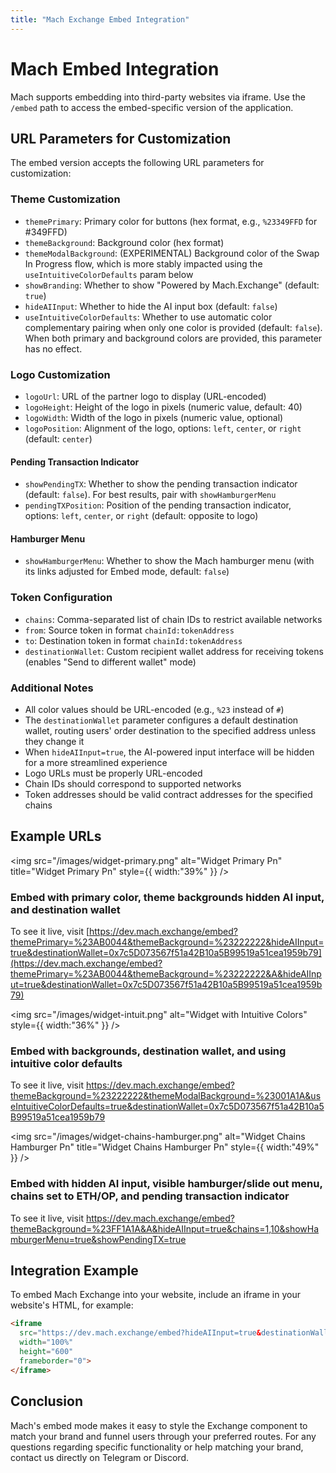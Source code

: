 ```yaml
---
title: "Mach Exchange Embed Integration"
---
```


# Mach Embed Integration

Mach supports embedding into third-party websites via iframe. Use the `/embed` path to access the embed-specific version of the application.

## URL Parameters for Customization

The embed version accepts the following URL parameters for customization:

### Theme Customization

- `themePrimary`: Primary color for buttons (hex format, e.g., `%23349FFD` for #349FFD)
- `themeBackground`: Background color (hex format)
- `themeModalBackground`: (EXPERIMENTAL) Background color of the Swap In Progress flow, which is more stably impacted using the `useIntuitiveColorDefaults` param below
- `showBranding`: Whether to show "Powered by Mach.Exchange" (default: `true`)
- `hideAIInput`: Whether to hide the AI input box (default: `false`)
- `useIntuitiveColorDefaults`: Whether to use automatic color complementary pairing when only one color is provided (default: `false`). When both primary and background colors are provided, this parameter has no effect.

### Logo Customization

- `logoUrl`: URL of the partner logo to display (URL-encoded)
- `logoHeight`: Height of the logo in pixels (numeric value, default: 40)
- `logoWidth`: Width of the logo in pixels (numeric value, optional)
- `logoPosition`: Alignment of the logo, options: `left`, `center`, or `right` (default: `center`)

#### Pending Transaction Indicator

- `showPendingTX`: Whether to show the pending transaction indicator (default: `false`). For best results, pair with `showHamburgerMenu`
- `pendingTXPosition`: Position of the pending transaction indicator, options: `left`, `center`, or `right` (default: opposite to logo)

#### Hamburger Menu

- `showHamburgerMenu`: Whether to show the Mach hamburger menu (with its links adjusted for Embed mode, default: `false`)

### Token Configuration

- `chains`: Comma-separated list of chain IDs to restrict available networks
- `from`: Source token in format `chainId:tokenAddress`
- `to`: Destination token in format `chainId:tokenAddress`
- `destinationWallet`: Custom recipient wallet address for receiving tokens (enables "Send to different wallet" mode)

### Additional Notes

- All color values should be URL-encoded (e.g., `%23` instead of `#`)
- The `destinationWallet` parameter configures a default destination wallet, routing users' order destination to the specified address unless they change it
- When `hideAIInput=true`, the AI-powered input interface will be hidden for a more streamlined experience
- Logo URLs must be properly URL-encoded
- Chain IDs should correspond to supported networks
- Token addresses should be valid contract addresses for the specified chains

## Example URLs

<img
  src="/images/widget-primary.png"
  alt="Widget Primary Pn"
  title="Widget Primary Pn"
  style={{ width:"39%" }}
/>

### Embed with primary color, theme backgrounds hidden AI input, and destination wallet

To see it live, visit [https://dev.mach.exchange/embed?themePrimary=%23AB0044&themeBackground=%23222222&hideAIInput=true&destinationWallet=0x7c5D073567f51a42B10a5B99519a51cea1959b79](https://dev.mach.exchange/embed?themePrimary=%23AB0044&themeBackground=%23222222&A&hideAIInput=true&destinationWallet=0x7c5D073567f51a42B10a5B99519a51cea1959b79)

<img
  src="/images/widget-intuit.png"
  alt="Widget with Intuitive Colors"
  style={{ width:"36%" }}
/>

### Embed with backgrounds, destination wallet, and using intuitive color defaults

To see it live, visit https://dev.mach.exchange/embed?themeBackground=%23222222&themeModalBackground=%23001A1A&useIntuitiveColorDefaults=true&destinationWallet=0x7c5D073567f51a42B10a5B99519a51cea1959b79

<img
  src="/images/widget-chains-hamburger.png"
  alt="Widget Chains Hamburger Pn"
  title="Widget Chains Hamburger Pn"
  style={{ width:"49%" }}
/>

### Embed with hidden AI input, visible hamburger/slide out menu, chains set to ETH/OP, and pending transaction indicator

To see it live, visit https://dev.mach.exchange/embed?themeBackground=%23FF1A1A&A&hideAIInput=true&chains=1,10&showHamburgerMenu=true&showPendingTX=true

## Integration Example

To embed Mach Exchange into your website, include an iframe in your website's HTML, for example:

```html
<iframe 
  src="https://dev.mach.exchange/embed?hideAIInput=true&destinationWallet=YOUR_WALLET_ADDRESS" 
  width="100%" 
  height="600" 
  frameborder="0">
</iframe>
```

## Conclusion

Mach's embed mode makes it easy to style the Exchange component to match your brand and funnel users through your preferred routes. For any questions regarding specific functionality or help matching your brand, contact us directly on Telegram or Discord.
